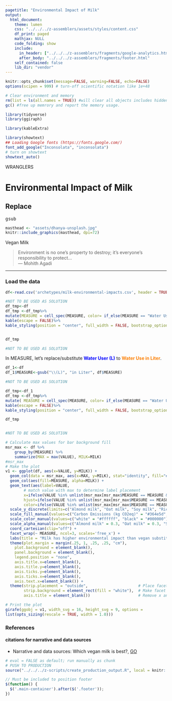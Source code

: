 ```yaml
---
pagetitle: "Environmental Impact of Milk"
output: 
  html_document:
    theme: lumen
    css: "../../../z-assemblers/assets/styles/content.css"
    df_print: paged
    mathjax: NULL
    code_folding: show
    include:
      in_header: ["../../../z-assemblers/fragments/google-analytics.html", "../../../z-assemblers/fragments/header.html"]
      after_body: "../../../z-assemblers/fragments/footer.html"
    self_contained: false
    lib_dir: "vendor"
---
```


```r

knitr::opts_chunk$set(message=FALSE, warning=FALSE, echo=FALSE)
options(scipen = 999) # turn-off scientific notation like 1e+48

# Clear environment and memory
rm(list = ls(all.names = TRUE)) #will clear all objects includes hidden objects.
gc() #free up memrory and report the memory usage.

library(tidyverse)
library(ggiraph)

library(kableExtra)

library(showtext)
## Loading Google fonts (https://fonts.google.com/)
font_add_google("Inconsolata", "inconsolata")
# turn on showtext
showtext_auto()

```

<div class="activity">
WRANGLERS 
</div>

# Environmental Impact of Milk
## Replace
<kbd>
gsub
</kbd>

```r

masthead <- "assets/dhanya-unsplash.jpg"
knitr::include_graphics(masthead, dpi=72)

```

<div class="figure-text">Vegan Milk</div>


> Environment is no one’s property to destroy; it’s everyone’s responsibility to protect...\
--- Mohith Agadi\

***

### Load the data


```r

df<-read.csv('archetypes/milk-environmental-impacts.csv', header = TRUE, stringsAsFactors = FALSE)

```

```r
#NOT TO BE USED AS SOLUTION
df_tmp<-df
df_tmp <-df_tmp%>%
mutate(MEASURE = cell_spec(MEASURE, color= if_else(MEASURE == "Water Use (L)", "#0000FF","#000000")))%>%
kable(escape = FALSE)%>%
kable_styling(position = "center", full_width = FALSE, bootstrap_options = "striped")


df_tmp 

#NOT TO BE USED AS SOLUTION 

```


In MEASURE, let's replace/substitute <span style="color: #0000FF;font-weight:bold">Water User (L)</span> to <span style="color: #fc7f03;font-weight:bold">Water Use in Liter</span>. 


```r
df_1<-df
df_1$MEASURE<-gsub("\\(L)", "in Liter", df$MEASURE)


```


```r
#NOT TO BE USED AS SOLUTION

df_tmp<-df_1
df_tmp <-df_tmp%>%
mutate( MEASURE = cell_spec(MEASURE, color= if_else(MEASURE == "Water Use in Liter", "#fc7f03","#000000")))%>%
kable(escape = FALSE)%>%
kable_styling(position = "center", full_width = FALSE, bootstrap_options = "striped")

df_tmp 


#NOT TO BE USED AS SOLUTION 

```

```r
# Calculate max values for bar background fill
msr_max <- df %>%
    group_by(MEASURE) %>%
    summarize(MAX = max(VALUE), MILK=MILK)
#msr_max
# Make the plot
v1 <- ggplot(df, aes(x=VALUE, y=MILK)) + 
  geom_col(data = msr_max, aes(x=MAX, y=MILK), stat="identity", fill="#cccccb", alpha=0.3) +
  geom_col(aes(fill=MEASURE, alpha=MILK)) +
  geom_text(aes(label=VALUE, 
        # match value with max to determine label placement
        x=ifelse(VALUE %in% unlist(msr_max[msr_max$MEASURE == MEASURE & msr_max$MILK == MILK, "MAX"]), VALUE/2, VALUE),
        hjust=ifelse(VALUE %in% unlist(msr_max[msr_max$MEASURE == MEASURE & msr_max$MILK == MILK, "MAX"]), 0, -0.35),
        color=ifelse(VALUE %in% unlist(msr_max[msr_max$MEASURE == MEASURE & msr_max$MILK == MILK, "MAX"]), "white", "black" )), size=3) +
  scale_y_discrete(limits=c("Almond milk", "Oat milk", "Soy milk", "Rice milk","Cow's milk")) +
  scale_fill_manual(values=c("Carbon Emissions (kg CO2eq)" = "#364e5d", "Land Use (m2)" = "#597e4e", "Water Use (L)" = "#587f89")) +
  scale_color_manual(values=c("white" = "#ffffff", "black" = "#000000")) +
  scale_alpha_manual(values=c("Almond milk" = 0.3, "Oat milk" = 0.3, "Soy milk" = 0.3, "Rice milk" = 0.3, "Cow's milk" = 1)) +
  coord_cartesian(clip="off") +
  facet_wrap(~ MEASURE, ncol=3, scales='free_x') +
  labs(title = "Milk has higher environmental impact than vegan substitutes") +
  theme(plot.margin = margin(.25, 1, .25, .25, "cm"),
    plot.background = element_blank(),
    panel.background = element_blank(),
    legend.position = "none",
    axis.title.x=element_blank(),
    axis.title.y=element_blank(),
    axis.ticks.y=element_blank(),
    axis.ticks.x=element_blank(),
    axis.text.x=element_blank()) +
  theme(strip.placement = "outside",                      # Place facet labels outside x axis labels.
        strip.background = element_rect(fill = "white"),  # Make facet label background white.
        axis.title = element_blank())                     # Remove x and y axis titles.

# Print the plot
girafe(ggobj = v1, width_svg = 16, height_svg = 9, options =
list(opts_sizing(rescale = TRUE, width = 1.0)))

```


### References
#### citations for narrative and data sources
* Narrative and data sources: Which vegan milk is best?, [GO](https://www.bbc.com/news/science-environment-46654042){target="_blank"}


```r

# eval = FALSE as default; run manually as chunk
# PUSH TO PRODUCTION
source("../../../z-scripts/create_production_output.R", local = knitr::knit_global())

```

```js

// Must be included to position footer
$(function() {
  $('.main-container').after($('.footer'));
})

```

